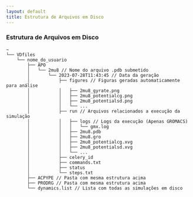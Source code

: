 ```yaml
---
layout: default
title: Estrutura de Arquivos em Disco
---
```


### Estrutura de Arquivos em Disco

```text {all|2|3|4|5|6-23|24,25|26|all}
~
└── VDfiles
    └── nome_do_usuario
        ├── APO
        │   └── 2mu8 // Nome do arquivo .pdb submetido
        │       └── 2023-07-28T11:43:45 // Data da geração
        │           ├── figures // Figuras geradas automaticamente para análise
        │           │   ├── 2mu8_gyrate.png
        │           │   ├── 2mu8_potentialcg.png
        │           │   ├── 2mu8_potentialsd.png
        │           │   └── ...
        │           ├── run // Arquivos relacionados a execução da simulação
        │           │   ├── logs // Logs da execução (Apenas GROMACS)
        │           │   │   └── gmx.log
        │           │   ├── 2mu8.pdb
        │           │   ├── 2mu8.gro
        │           │   ├── 2mu8_potentialcg.xvg
        │           │   ├── 2mu8_potentialsd.xvg
        │           │   └── ...
        │           ├── celery_id
        │           ├── commands.txt
        │           ├── status
        │           └── steps.txt
        ├── ACPYPE // Pasta com mesma estrutura acima
        ├── PRODRG // Pasta com mesma estrutura acima
        └── dynamics.list // Lista com todas as simulações em disco
```

<!-- ACPYPE e PRODRG possuem alguns arquivos a mais, os Ligantes -->
